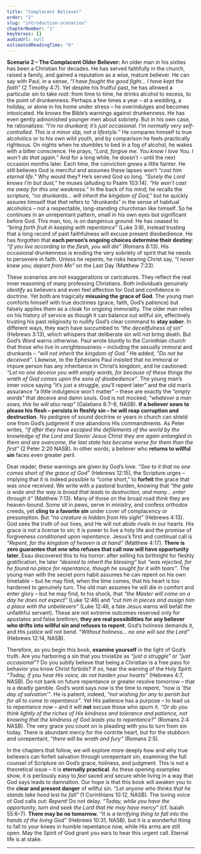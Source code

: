 ```yaml
---
title: "Complacent Believer"
order: "2"
slug: "introduction-scenarios"
chapterNumber: "1"
keyVerses: []
audioUrl: null
estimatedReadingTime: "6"
---
```

**Scenario 2 – The Complacent Older Believer:** An older man in his sixties has been a Christian for decades. He has served faithfully in the church, raised a family, and gained a reputation as a wise, mature believer. He can say with Paul, in a sense, *“I have fought the good fight… I have kept the faith”* (2 Timothy 4:7). Yet despite his fruitful past, he has allowed a particular sin to take root: from time to time, he drinks alcohol to excess, to the point of drunkenness. Perhaps a few times a year – at a wedding, a holiday, or alone in his home under stress – he overindulges and becomes intoxicated. He knows the Bible’s warnings against drunkenness. He has even gently admonished younger men about sobriety. But in his own case, he rationalizes: *“I’m no drunkard; it’s just occasional. I’m normally very self-controlled. This is a minor slip, not a lifestyle.”* He compares himself to true alcoholics or to his own wild youth, and by comparison he feels practically righteous. On nights when he stumbles to bed in a fog of alcohol, he wakes with a bitter conscience. He prays, *“Lord, forgive me. You know I love You. I won’t do that again.”* And for a long while, he doesn’t – until the next occasion months later. Each time, the conviction grows a little fainter. He still believes God is merciful and assumes these lapses won’t *“cost him eternal life.”* Why would they? He’s served God so long. *“Surely the Lord knows I’m but dust,”* he muses (alluding to Psalm 103:14). *“He won’t cast me away for this one weakness.”* In the back of his mind, he recalls the scripture, *“no drunkards... will inherit the kingdom of God,”* but he quickly assures himself that *that* refers to “drunkards” in the sense of habitual alcoholics – not a respectable, long-standing churchman like himself. So he continues in an unrepentant pattern, small in his own eyes but significant before God. This man, too, is on dangerous ground. He has ceased to *“bring forth fruit in keeping with repentance”* (Luke 3:8), instead trusting that a long record of past faithfulness will excuse present disobedience. He has forgotten that **each person’s ongoing choices determine their destiny**: *“if you live according to the flesh, you will die”* (Romans 8:13). His occasional drunkenness is eroding the very sobriety of spirit that he needs to persevere in faith. Unless he repents, he risks hearing Christ say, *“I never knew you; depart from Me”* on the Last Day (Matthew 7:23).

These scenarios are not exaggerations or caricatures. They reflect the real inner reasoning of many professing Christians. Both individuals genuinely <i>identify</i> as believers and even feel affection for God and confidence in doctrine. Yet both are tragically <b>misusing the grace of God</b>. The young man comforts himself with true doctrines (grace, faith, God’s patience) but falsely applies them as a cloak for ongoing immorality. The older man relies on his history of service as though it can balance out willful sin, effectively trusting his past religiosity to nullify God’s clear command to <b>stay sober</b>. In different ways, they each have succumbed to <i>“the deceitfulness of sin”</i> (Hebrews 3:13), which whispers that deliberate sin will not bring death. But God’s Word warns otherwise. Paul wrote bluntly to the Corinthian church that those who live in unrighteousness – including the sexually immoral and drunkards – <i>“will not inherit the kingdom of God.”</i> He added, <i>“Do not be deceived”<BibleVerse reference="1 Corinthians 6:9-10" /></i>. Likewise, to the Ephesians Paul insisted that no immoral or impure person has any inheritance in Christ’s kingdom, and he cautioned: <i>“Let no one deceive you with empty words, for because of these things the wrath of God comes upon the sons of disobedience”<BibleVerse reference="Ephesians 5:1-14" /></i>. The young man’s inner voice saying “it’s just a struggle, you’ll repent later” and the old man’s assurance “a little indulgence won’t matter” – these are exactly the <i>“empty words”</i> that deceive and damn souls. God is not mocked; <i>“whatever a man sows, this he will also reap”</i> (Galatians 6:7–8, NASB). <b>If a believer sows to please his flesh – persists in fleshly sin – he will reap corruption and destruction.</b> No pedigree of sound doctrine or years in church can shield one from God’s judgment if one abandons His commandments. As Peter writes, <i>“if after they have escaped the defilements of the world by the knowledge of the Lord and Savior Jesus Christ they are again entangled in them and are overcome, the last state has become worse for them than the first”</i> (2 Peter 2:20 NASB). In other words, a believer who <b>returns to willful sin</b> faces even greater peril.

Dear reader, these warnings are given by God’s love. <i>“See to it that no one comes short of the grace of God”</i> (Hebrews 12:15), the Scripture urges – implying that it is indeed possible to “come short,” to <b>forfeit</b> the grace that was once received. We write with a pastoral burden, knowing that <i>“the gate is wide and the way is broad that leads to destruction, and many... enter through it”</i> (Matthew 7:13). Many of those on the broad road <i>think</i> they are heaven-bound. Some sit in pews, serve in ministry, and confess orthodox creeds, yet <b>cling to a favorite sin</b> under cover of complacency or presumption. But <i>“no creature is hidden from His sight”</i> (Hebrews 4:13). God sees the truth of our lives, and He will not abide rivals in our hearts. His grace is not a license to sin; it is power to live a holy life and the promise of forgiveness <i>conditioned upon repentance</i>. Jesus’s first and continual call is <i>“Repent, for the kingdom of heaven is at hand”</i> (Matthew 4:17). <b>There is zero guarantee that one who refuses that call now will have opportunity later.</b> Esau discovered this to his horror: after selling his birthright for fleshly gratification, he later <i>“desired to inherit the blessing”</i> but <i>“was rejected, for he found no place for repentance, though he sought for it with tears”<BibleVerse reference="Hebrews 12:15-17" /></i>. The young man with the secret porn habit assumes he can repent on his own timetable – but he may find, when the time comes, that his heart is too hardened to genuinely turn. The old man assumes he will die in comfort and enter glory – but he may find, to his shock, that <i>“the Master will come on a day he does not expect”</i> (Luke 12:46) and <i>“cut him in pieces and assign him a place with the unbelievers”</i> (Luke 12:46, a fate Jesus warns will befall the unfaithful servant). These are not extreme outcomes reserved only for apostates and false brethren; <b>they are real possibilities for any believer who drifts into willful sin and refuses to repent</b>. God’s holiness demands it, and His justice will not bend. <i>“Without holiness... no one will see the Lord”</i> (Hebrews 12:14, NASB).

Therefore, as you begin this book, <b>examine yourself</b> in the light of God’s truth. Are you harboring a sin that you trivialize as <i>“just a struggle”</i> or <i>“just occasional”</i>? Do you subtly believe that being a Christian is a free pass for behavior you know Christ forbids? If so, hear the warning of the Holy Spirit: <i>“Today, if you hear His voice, do not harden your hearts”</i> (Hebrews 4:7, NASB). Do not bank on future repentance or greater resolve tomorrow – that is a deadly gamble. God’s word says <i>now</i> is the time to repent, <i>“now is ‘the day of salvation’”<BibleVerse reference="2 Corinthians 6:2" /></i>. He is patient, indeed, <i>“not wishing for any to perish but for all to come to repentance”<BibleVerse reference="2 Peter 3:9" /></i>. Yet His patience has a purpose – to lead us to repentance <i>now</i> – and it will <b>not</b> excuse those who spurn it. <i>“Or do you think lightly of the riches of His kindness and tolerance and patience, not knowing that the kindness of God leads you to repentance?”</i> (Romans 2:4 NASB). The very grace you count on is pleading with you to turn from sin today. There is abundant mercy for the contrite heart, but for the stubborn and unrepentant, <i>“there will be wrath and fury”</i> (Romans 2:5).

In the chapters that follow, we will explore more deeply how and why true believers can forfeit salvation through unrepentant sin, examining the full counsel of Scripture on God’s grace, holiness, and judgment. This is not a theoretical issue – it is <b>eternally practical</b>. As these opening examples show, it is perilously easy to <i>feel</i> saved and secure while living in a way that God says leads to damnation. Our hope is that this book will awaken you to the <b>clear and present danger</b> of willful sin. <i>“Let anyone who thinks that he stands take heed lest he fall”</i> (1 Corinthians 10:12, NASB). The loving voice of God calls out: <i>Repent!</i> Do not delay. <i>“Today, while you have the opportunity, turn and seek the Lord that He may have mercy”</i> (cf. Isaiah 55:6–7). <b>There may be no tomorrow.</b> <i>“It is a terrifying thing to fall into the hands of the living God”</i> (Hebrews 10:31, NASB)<BibleVerse reference="Hebrews 10:26-39" />, but it is a wonderful thing to fall to your knees in humble repentance now, while His arms are still open. May the Spirit of God grant you ears to hear this urgent call. Eternal life is at stake.

-----
<a name="_toc197890372"></a>

